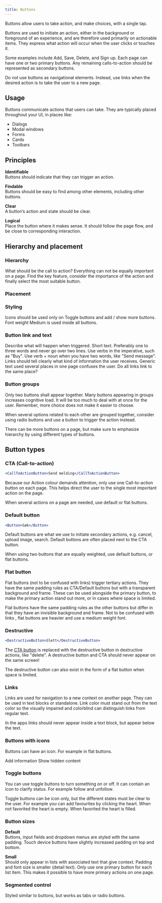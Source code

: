 ```yaml
---
title: Buttons
---
```


Buttons allow users to take action, and make choices, with a single tap.

Buttons are used to initiate an action, either in the background or foreground of an experience, and are therefore used primarily on actionable items. They express what action will occur when the user clicks or touches it.

Some examples include Add, Save, Delete, and Sign up. Each page can have one or two primary buttons. Any remaining calls-to-action should be represented as secondary buttons.

Do not use buttons as navigational elements. Instead, use links when the desired action is to take the user to a new page.

## Usage

Buttons communicate actions that users can take. They are typically placed throughout your UI, in places like:

- Dialogs
- Modal windows
- Forms
- Cards
- Toolbars

## Principles

**Identifiable**<br />
Buttons should indicate that they can trigger an action.

**Findable**<br />
Buttons should be easy to find among other elements, including other buttons.

**Clear**<br />
A button’s action and state should be clear.

**Logical**<br />
Place the button where it makes sense. It should follow the page flow, and be close to corresponding interaction.

## Hierarchy and placement

### Hierarchy

What should be the call to action? Everything can not be equally important on a page. Find the key feature, consider the importance of the action and finally select the most suitable button.

### Placement

### Styling

Icons should be used only on Toggle buttons and add / show more buttons.
Font weight Medium is used inside all buttons.

### Button link and text

Describe what will happen when triggered.
Short text. Preferably one to three words and never go over two lines.
Use verbs in the imperative, such as "Buy".
Use verb + noun when you have two words, like "Send message".
Links should tell clearly what kind of information the user receives.
Generic text used several places in one page confuses the user. Do all links link to the same place?

### Button groups

Only two buttons shall appear together. Many buttons appearing in groups increases cognitive load. It will be too much to deal with at once for the user. Remember, more choice does not make it easier to choose.

When several options related to each other are grouped together, consider using radio buttons and use a button to trigger the action instead.

There can be more buttons on a page, but make sure to emphasize hierarchy by using different types of buttons.

## Button types

### CTA (Call-to-action)

```jsx react-live=true
<CallToActionButton>Send melding</CallToActionButton>
```

Because our Action colour demands attention, only use one Call-to-action button on each page. This helps direct the user to the single most important action on the page.

When several actions on a page are needed, use default or flat buttons.

### Default button

```jsx react-live=true
<Button>Søk</Button>
```

Default buttons are what we use to initiate secondary actions, e.g. cancel, upload image, search. Default buttons are often placed next to the CTA button.

When using two buttons that are equally weighted, use default buttons, or flat buttons.

### Flat button

Flat buttons (not to be confused with links) trigger tertiary actions. They have the same padding rules as CTA/Default buttons but with a transparent background and frame. These can be used alongside the primary button, to make the primary action stand out more, or in cases where space is limited.

Flat buttons have the same padding rules as the other buttons but differ in that they have an invisible background and frame. Not to be confused with links , flat buttons are heavier and use a medium weight font.

### Destructive

```jsx react-live=true
<DestructiveButton>Slett</DestructiveButton>
```

The [CTA button](#call-to-action) is replaced with the destructive button in destructive actions, like "delete". A destructive button and CTA should never appear on the same screen!

The destructive button can also exist in the form of a flat button when space is limited.

### Links

Links are used for navigation to a new context on another page. They can be used in text blocks or standalone. Link color must stand out from the text color so the visually impaired and colorblind can distinguish links from regular text.

In the apps links should never appear inside a text block, but appear below the text.

### Buttons with icons

Buttons can have an icon. For example in flat buttons.

Add information
Show hidden content

### Toggle buttons

You can use toggle buttons to turn something on or off. It can contain an icon to clarify status. For example follow and unfollow.

Toggle buttons can be icon only, but the different states must be clear to the user. For example you can add favourites by clicking the heart. When not favorited the heart is empty. When favorited the heart is filled.

### Button sizes

**Default**<br />
Buttons, input fields and dropdown menus are styled with the same padding. Touch device buttons have slightly increased padding on top and bottom.

**Small**<br />
Should only appear in lists with associated text that give context. Padding and font size is smaller (detail text). Only use one primary button for each list item. This makes it possible to have more primary actions on one page.

### Segmented control

Styled similar to buttons, but works as tabs or radio buttons.
